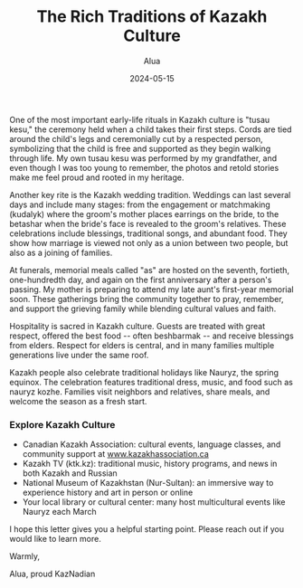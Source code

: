 ﻿---
title: "The Rich Traditions of Kazakh Culture"
excerpt: "As a person who moved here from Kazakhstan when I was 10, I'd love the opportunity to introduce you to some of the most meaningful rites of passage and traditions from Kazakh culture, a culture that values family roots, hospitality, and deep respect for heritage."
author: "Alua"
date: 2024-05-15
readTime: "6 min read"
image: "images/tusau.jpg"
---
One of the most important early-life rituals in Kazakh culture is "tusau kesu," the ceremony held when a child takes their first steps. Cords are tied around the child's legs and ceremonially cut by a respected person, symbolizing that the child is free and supported as they begin walking through life. My own tusau kesu was performed by my grandfather, and even though I was too young to remember, the photos and retold stories make me feel proud and rooted in my heritage.

Another key rite is the Kazakh wedding tradition. Weddings can last several days and include many stages: from the engagement or matchmaking (kudalyk) where the groom's mother places earrings on the bride, to the betashar when the bride's face is revealed to the groom's relatives. These celebrations include blessings, traditional songs, and abundant food. They show how marriage is viewed not only as a union between two people, but also as a joining of families.

At funerals, memorial meals called "as" are hosted on the seventh, fortieth, one-hundredth day, and again on the first anniversary after a person's passing. My mother is preparing to attend my late aunt's first-year memorial soon. These gatherings bring the community together to pray, remember, and support the grieving family while blending cultural values and faith.

Hospitality is sacred in Kazakh culture. Guests are treated with great respect, offered the best food -- often beshbarmak -- and receive blessings from elders. Respect for elders is central, and in many families multiple generations live under the same roof.

Kazakh people also celebrate traditional holidays like Nauryz, the spring equinox. The celebration features traditional dress, music, and food such as nauryz kozhe. Families visit neighbors and relatives, share meals, and welcome the season as a fresh start.

### Explore Kazakh Culture

- Canadian Kazakh Association: cultural events, language classes, and community support at www.kazakhassociation.ca
- Kazakh TV (ktk.kz): traditional music, history programs, and news in both Kazakh and Russian
- National Museum of Kazakhstan (Nur-Sultan): an immersive way to experience history and art in person or online
- Your local library or cultural center: many host multicultural events like Nauryz each March

I hope this letter gives you a helpful starting point. Please reach out if you would like to learn more.

Warmly,

Alua, proud KazNadian
